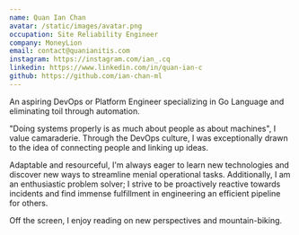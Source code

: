 ```yaml
---
name: Quan Ian Chan
avatar: /static/images/avatar.png
occupation: Site Reliability Engineer
company: MoneyLion
email: contact@quanianitis.com
instagram: https://instagram.com/ian_.cq
linkedin: https://www.linkedin.com/in/quan-ian-c
github: https://github.com/ian-chan-ml
---
```


An aspiring DevOps or Platform Engineer specializing in Go Language and eliminating toil through automation.  

"Doing systems properly is as much about people as about machines", I value camaraderie. Through the DevOps culture, I was exceptionally drawn to the idea of connecting people and linking up ideas.

Adaptable and resourceful, I'm always eager to learn new technologies and discover new ways to streamline menial operational tasks. Additionally, I am an enthusiastic problem solver; I strive to be proactively reactive towards incidents and find immense fulfillment in engineering an efficient pipeline for others. 

Off the screen, I enjoy reading on new perspectives and mountain-biking.

